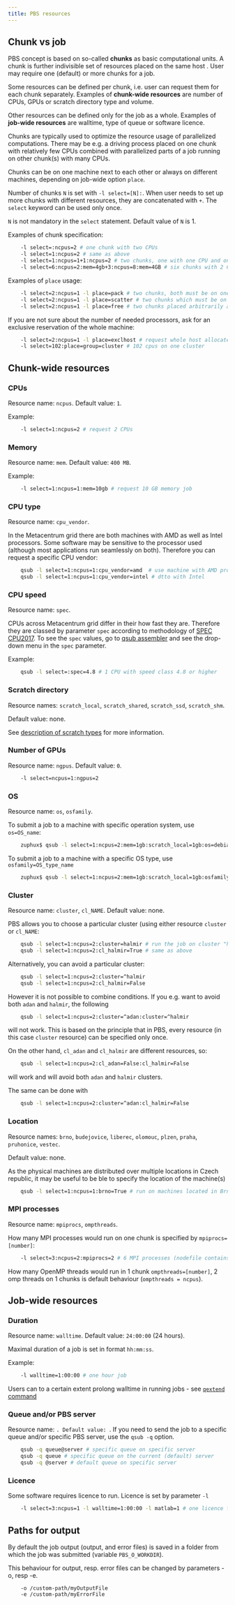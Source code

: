 ```yaml
---
title: PBS resources
---
```

## Chunk vs job

PBS concept is based on so-called **chunks** as basic computational units. A chunk is further indivisible set of resources placed on the same host . User may require one (default) or more chunks for a job.

Some resources can be defined per chunk, i.e. user can request them for each chunk separately. Examples of **chunk-wide resources** are number of CPUs, GPUs or scratch directory type and volume. 

Other resources can be defined only for the job as a whole. Examples of **job-wide resources** are walltime, type of queue or software licence. 

Chunks are typically used to optimize the resource usage of parallelized computations. There may be e.g. a driving process placed on one chunk with relatively few CPUs combined with parallelized parts of a job running on other chunk(s) with many CPUs. 

Chunks can be on one machine next to each other or always on different machines, depending on job-wide option `place`.

Number of chunks `N` is set with `-l select=[N]:`. When user needs to set up more chunks with different resources, they are concatenated with `+`. The `select` keyword can be used only once.

`N` is not mandatory in the `select` statement. Default value of `N` is 1.

Examples of chunk specification:
```bash
    -l select=:ncpus=2 # one chunk with two CPUs
    -l select=1:ncpus=2 # same as above
    -l select=1:ncpus=1+1:ncpus=2 # two chunks, one with one CPU and one with two CPUs
    -l select=6:ncpus=2:mem=4gb+3:ncpus=8:mem=4GB # six chunks with 2 CPUs and 4 GB of memory each and three chunks with 8 CPUs and 4 GB of memory each
```
Examples of `place` usage:
```bash
    -l select=2:ncpus=1 -l place=pack # two chunks, both must be on one host
    -l select=2:ncpus=1 -l place=scatter # two chunks which must be on different hosts
    -l select=2:ncpus=1 -l place=free # two chunks placed arbitrarily according to resource availability on (default)
```
If you are not sure about the number of needed processors, ask for an exclusive reservation of the whole machine:
```bash
    -l select=2:ncpus=1 -l place=exclhost # request whole host allocated to this job (without cpu and mem limit control)
    -l select=102:place=group=cluster # 102 cpus on one cluster
```
## Chunk-wide resources

### **CPUs**

Resource name: `ncpus`. Default value: `1`.

Example:
```bash
    -l select=1:ncpus=2 # request 2 CPUs
```
### **Memory** 

Resource name: `mem`. Default value: `400 MB`.

Example:
```bash
    -l select=1:ncpus=1:mem=10gb # request 10 GB memory job
```

### **CPU type**

Resource name: `cpu_vendor`. 

In the Metacentrum grid there are both machines with AMD as well as Intel processors. Some software may be sensitive to the processor used (although most applications run seamlessly on both). Therefore you can request a specific CPU vendor:
```bash
    qsub -l select=1:ncpus=1:cpu_vendor=amd  # use machine with AMD processor
    qsub -l select=1:ncpus=1:cpu_vendor=intel # dtto with Intel
```
### **CPU speed**

Resource name: `spec`. 

CPUs across Metacentrum grid differ in their how fast they are. Therefore they are classed by parameter `spec` according to methodology of [SPEC CPU2017](https://www.spec.org/cpu2017/).  To see the `spec` values, go to [qsub assembler](https://metavo.metacentrum.cz/pbsmon2/qsub_pbspro) and see the drop-down menu in the `spec` parameter.

Example:
```bash
    qsub -l select=:spec=4.8 # 1 CPU with speed class 4.8 or higher
```
### **Scratch directory**

Resource names: `scratch_local`, `scratch_shared`, `scratch_ssd`, `scratch_shm`. 

Default value: none.

See [description of scratch types](../../computing/infrastructure/scratch-storages) for more information. 

### **Number of GPUs**

Resource name: `ngpus`. Default value: `0`.
```bash
    -l select=ncpus=1:ngpus=2 
```
### **OS**

Resource name: `os`, `osfamily`. 

To submit a job to a machine with specific operation system, use `os=OS_name`:
```bash
    zuphux$ qsub -l select=1:ncpus=2:mem=1gb:scratch_local=1gb:os=debian11 …
```
To submit a job to a machine with a specific OS type, use `osfamily=OS_type_name`
```bash
    zuphux$ qsub -l select=1:ncpus=2:mem=1gb:scratch_local=1gb:osfamily=debian …
```

### **Cluster**

Resource name: `cluster`, `cl_NAME`. Default value: none.

PBS allows you to choose a particular cluster (using either resource `cluster` or `cl_NAME`:
```bash
    qsub -l select=1:ncpus=2:cluster=halmir # run the job on cluster "halmir"
    qsub -l select=1:ncpus=2:cl_halmir=True # same as above
```
Alternatively, you can avoid a particular cluster:
```bash
    qsub -l select=1:ncpus=2:cluster=^halmir 
    qsub -l select=1:ncpus=2:cl_halmir=False
```
However it is not possible to combine conditions. If you e.g. want to avoid both `adan` and `halmir`, the following
```bash
    qsub -l select=1:ncpus=2:cluster=^adan:cluster=^halmir
```
will not work. This is based on the principle that in PBS, every resource (in this case `cluster` resource) can be specified only once.

On the other hand, `cl_adan` and `cl_halmir` are different resources, so:
```bash
    qsub -l select=1:ncpus=2:cl_adan=False:cl_halmir=False
```
will work and will avoid both `adan` and `halmir` clusters.

The same can be done with
```bash
    qsub -l select=1:ncpus=2:cluster=^adan:cl_halmir=False
```

### **Location**

Resource names: `brno`, `budejovice`, `liberec`, `olomouc`, `plzen`, `praha`, `pruhonice`, `vestec`.

Default value: none.

As the physical machines are distributed over multiple locations in Czech republic, it may be useful to be ble to specify the location of the machine(s)
```bash
    qsub -l select=1:ncpus=1:brno=True # run on machines located in Brno.
```
### **MPI processes**

Resource name: `mpiprocs`, `ompthreads`. 

How many MPI processes would run on one chunk is specified by `mpiprocs=[number]`:
```bash
    -l select=3:ncpus=2:mpiprocs=2 # 6 MPI processes (nodefile contains 6 lines with names of vnodes), 2 MPI processes always share 1 vnode with 2 CPU
```
How many OpenMP threads would run in 1 chunk `ompthreads=[number]`, 2 omp threads on 1 chunks is default behaviour (`ompthreads = ncpus`).

## Job-wide resources

### **Duration**

Resource name: `walltime`. Default value: `24:00:00` (24 hours).

Maximal duration of a job is set in format `hh:mm:ss`.

Example:
```bash
    -l walltime=1:00:00 # one hour job
```
Users can to a certain extent prolong walltime in running jobs - see [`qextend` command](../../computing/jobs/extend-walltime)

### **Queue and/or PBS server**

Resource name: ``. Default value: ``.
If you need to send the job to a specific queue and/or specific PBS server, use the `qsub -q` option.
```bash
    qsub -q queue@server # specific queue on specific server
    qsub -q queue # specific queue on the current (default) server
    qsub -q @server # default queue on specific server
```
### **Licence**

Some software requires licence to run. Licence is set by parameter `-l`
```bash
    -l select=3:ncpus=1 -l walltime=1:00:00 -l matlab=1 # one licence for Matlab
```
## **Paths for output**

By default the job output (output, and error files) is saved in a folder from which the job was submitted (variable `PBS_O_WORKDIR`).

This behaviour for output, resp. error files can be changed by parameters -o, resp -e.
```
    -o /custom-path/myOutputFile
    -e /custom-path/myErrorFile
```
